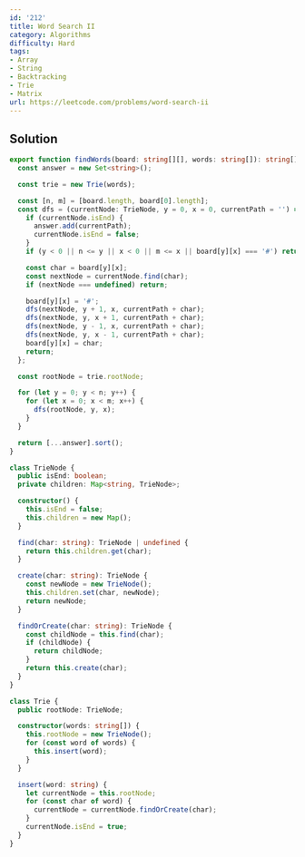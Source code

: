 ```yaml
---
id: '212'
title: Word Search II
category: Algorithms
difficulty: Hard
tags:
- Array
- String
- Backtracking
- Trie
- Matrix
url: https://leetcode.com/problems/word-search-ii
---
```


## Solution

```typescript filename="solution.ts" copy
export function findWords(board: string[][], words: string[]): string[] {
  const answer = new Set<string>();

  const trie = new Trie(words);

  const [n, m] = [board.length, board[0].length];
  const dfs = (currentNode: TrieNode, y = 0, x = 0, currentPath = '') => {
    if (currentNode.isEnd) {
      answer.add(currentPath);
      currentNode.isEnd = false;
    }
    if (y < 0 || n <= y || x < 0 || m <= x || board[y][x] === '#') return;

    const char = board[y][x];
    const nextNode = currentNode.find(char);
    if (nextNode === undefined) return;

    board[y][x] = '#';
    dfs(nextNode, y + 1, x, currentPath + char);
    dfs(nextNode, y, x + 1, currentPath + char);
    dfs(nextNode, y - 1, x, currentPath + char);
    dfs(nextNode, y, x - 1, currentPath + char);
    board[y][x] = char;
    return;
  };

  const rootNode = trie.rootNode;

  for (let y = 0; y < n; y++) {
    for (let x = 0; x < m; x++) {
      dfs(rootNode, y, x);
    }
  }

  return [...answer].sort();
}

class TrieNode {
  public isEnd: boolean;
  private children: Map<string, TrieNode>;

  constructor() {
    this.isEnd = false;
    this.children = new Map();
  }

  find(char: string): TrieNode | undefined {
    return this.children.get(char);
  }

  create(char: string): TrieNode {
    const newNode = new TrieNode();
    this.children.set(char, newNode);
    return newNode;
  }

  findOrCreate(char: string): TrieNode {
    const childNode = this.find(char);
    if (childNode) {
      return childNode;
    }
    return this.create(char);
  }
}

class Trie {
  public rootNode: TrieNode;

  constructor(words: string[]) {
    this.rootNode = new TrieNode();
    for (const word of words) {
      this.insert(word);
    }
  }

  insert(word: string) {
    let currentNode = this.rootNode;
    for (const char of word) {
      currentNode = currentNode.findOrCreate(char);
    }
    currentNode.isEnd = true;
  }
}
```

